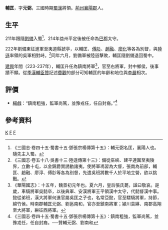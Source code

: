 '''輔匡'''{{BD|2世紀||？||catIdx=F}}，字'''元弼'''，三國時期[[蜀漢|蜀漢]]將領。[[荊州|荊州]][[襄陽郡|襄陽郡]]人。

==生平==
211年跟隨[[劉備|劉備]]入蜀<ref>《三國志·卷四十五·蜀書十五·鄧張宗楊傳第十五》：輔元弼名匡，襄陽人也。隨先主入蜀。</ref>、214年益州平定後被任命為[[巴郡|巴郡]]太守。

222年劉備東征進軍至夷道縣猇亭，以輔匡、[[傅肜|傅肜]]、[[趙融_(蜀漢)|趙融]]、[[廖化|廖化]]等各為別督，與[[陸遜|陸遜]]率領的吳軍相對峙。<ref>《三國志·卷五十八·吳書十三·陸遜傳第十三》：備從巫峽、建平連圍至夷陵界，立數十屯，以金錦爵賞誘動諸夷，使將軍馮習為大督，張南為前部，輔匡、趙融、廖淳、傅肜等各為別督，先遣吳班將數千人於平地立營，欲以挑戰。</ref>同年六月，劉備軍被陸遜擊敗，輔匡隨劉備退回蜀中。

[[建兴_(蜀汉)|建興]]年間（223-237年），輔匡升任為鎮南將軍<ref>《華陽國志》：十五年，魏景初元年也。夏六月，皇后張氏薨，諡曰敬哀。是歲，車騎將軍吳懿卒，以後典軍、安漢將軍王平領漢中太守，代懿督漢中事。懿從弟班，漢大將軍何進官屬吳匡之子也，名常亞懿，官至驃騎將軍，持節，綿竹侯。時南郡輔匡元弼、劉邕南和，官亦至鎮南將軍；潁川袁綝、南郡高翔至大將軍，綝征西將軍。</ref>，官至右將軍，封中鄉侯，後事蹟不顯。從[[季漢輔臣贊|季漢輔臣贊]]記述[[費觀|費觀]]的部分可知輔匡的年齡和地位與[[李嚴_(蜀漢)|李嚴]]相次。

==評價==
*[[楊戲|楊戲]]：“鎮南粗強，監軍尚篤，並豫戎任，任自封裔。”<ref> 《三國志·卷四十五·蜀書十五·鄧張宗楊傳第十五》：鎮南粗強，監軍尚篤，並豫戎任，任自封裔。──贊輔元弼、劉南和 </ref>

==參考資料==
[[Category:輔姓|K]]
[[Category:蜀漢軍事人物|F]]
[[Category:襄陽人|F]]
